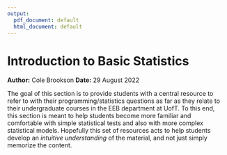 ```yaml
---
output:
  pdf_document: default
  html_document: default
---
```

# Introduction to Basic Statistics
**Author:** Cole Brookson
**Date:** 29 August 2022

The goal of this section is to provide students with a central resource to refer to with their programming/statistics questions as far as they relate to their undergraduate courses in the EEB department at UofT. To this end, this section is meant to help students become more familiar and comfortable with simple statistical tests and also with more complex statistical models. Hopefully this set of resources acts to help students develop an *intuitive understanding* of the material, and not just simply memorize the content. 

